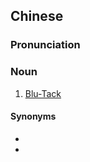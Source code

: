 {{also|宝贴}}
==Chinese==
{{zh-forms|s=宝贴}}

===Pronunciation===
{{zh-pron
|m=bǎotiē
|cat=n
}}

===Noun===
{{zh-noun}}

# [[Blu-Tack]]

====Synonyms====
* {{zh-l|藍丁膠}}
* {{zh-l|泥膠}}